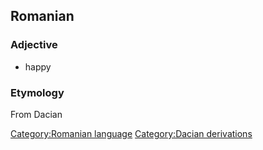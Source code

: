 == Romanian ==
=== Adjective ===
* happy

=== Etymology ===
From Dacian

{{substub}}
[[Category:Romanian language]]
[[Category:Dacian derivations]]